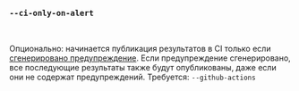 ### `--ci-only-on-alert`

<br />

Опционально: начинается публикация результатов в CI только если [сгенерировано предупреждение](/ru/docs/explanation/thresholds/#alerts).
Если предупреждение сгенерировано, все последующие результаты также будут опубликованы, даже если они не содержат предупреждений.
Требуется: `--github-actions`